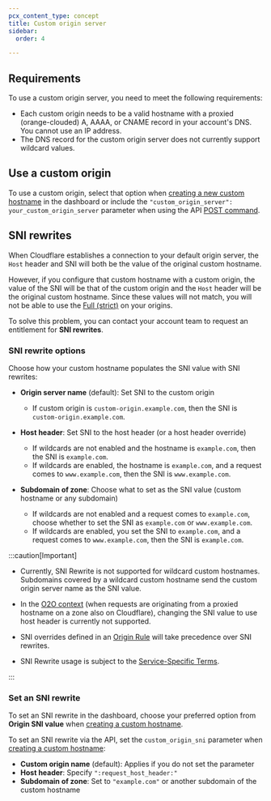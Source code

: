 ```yaml
---
pcx_content_type: concept
title: Custom origin server
sidebar:
  order: 4

---
```



<Render file="custom-origin-server-definition" />

## Requirements

To use a custom origin server, you need to meet the following requirements:

* Each custom origin needs to be a valid hostname with a proxied (orange-clouded) A, AAAA, or CNAME record in your account's DNS. You cannot use an IP address.
* The DNS record for the custom origin server does not currently support wildcard values.

## Use a custom origin

To use a custom origin, select that option when [creating a new custom hostname](/cloudflare-for-platforms/cloudflare-for-saas/security/certificate-management/issue-and-validate/) in the dashboard or include the `"custom_origin_server": your_custom_origin_server` parameter when using the API [POST command](/api/resources/custom_hostnames/methods/create/).

## SNI rewrites

<Render file="ssl-for-saas-plan-limitation" />

When Cloudflare establishes a connection to your default origin server, the `Host` header and <GlossaryTooltip term="Server Name Indication (SNI)">SNI</GlossaryTooltip> will both be the value of the original custom hostname.

However, if you configure that custom hostname with a custom origin, the value of the SNI will be that of the custom origin and the `Host` header will be the original custom hostname. Since these values will not match, you will not be able to use the [Full (strict)](/ssl/origin-configuration/ssl-modes/full-strict/) on your origins.

To solve this problem, you can contact your account team to request an entitlement for **SNI rewrites**.

### SNI rewrite options

Choose how your custom hostname populates the SNI value with SNI rewrites:

* **Origin server name** (default): Set SNI to the custom origin

  * If custom origin is `custom-origin.example.com`, then the SNI is `custom-origin.example.com`.

* **Host header**: Set SNI to the host header (or a host header override)

  * If wildcards are not enabled and the hostname is `example.com`, then the SNI is `example.com`.
  * If wildcards are enabled, the hostname is `example.com`, and a request comes to `www.example.com`, then the SNI is `www.example.com`.

* **Subdomain of zone**: Choose what to set as the SNI value (custom hostname or any subdomain)
  * If wildcards are not enabled and a request comes to `example.com`, choose whether to set the SNI as `example.com` or `www.example.com`.
  * If wildcards are enabled, you set the SNI to `example.com`, and a request comes to `www.example.com`, then the SNI is `example.com`.

:::caution[Important]


* Currently, SNI Rewrite is not supported for wildcard custom hostnames. Subdomains covered by a wildcard custom hostname send the custom origin server name as the SNI value.

* In the [O2O context](/cloudflare-for-platforms/cloudflare-for-saas/saas-customers/how-it-works/) (when requests are originating from a proxied hostname on a zone also on Cloudflare), changing the SNI value to use host header is currently not supported.

* SNI overrides defined in an [Origin Rule](/rules/origin-rules/) will take precedence over SNI rewrites.

* SNI Rewrite usage is subject to the [Service-Specific Terms](https://www.cloudflare.com/service-specific-terms-application-services/#ssl-for-saas-terms).


:::

### Set an SNI rewrite

To set an SNI rewrite in the dashboard, choose your preferred option from **Origin SNI value** when [creating a custom hostname](/cloudflare-for-platforms/cloudflare-for-saas/security/certificate-management/issue-and-validate/).

To set an SNI rewrite via the API, set the `custom_origin_sni` parameter when [creating a custom hostname](/api/resources/custom_hostnames/methods/create/):

* **Custom origin name** (default): Applies if you do not set the parameter
* **Host header**: Specify `":request_host_header:"`
* **Subdomain of zone**: Set to `"example.com"` or another subdomain of the custom hostname
